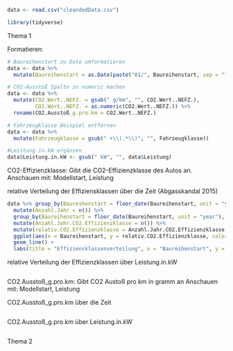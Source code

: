 
```r
data <- read.csv("cleandedData.csv")
```


```r
library(tidyverse)
```

Thema 1

Formatieren:
```r
# Baureihenstart zu Date umformatieren
data <- data %>% 
  mutate(Baureihenstart = as.Date(paste("01/", Baureihenstart, sep = ""), "%d/%m/%y"))

# CO2-Ausstoß Spalte zu numeric machen
data <- data %>% 
  mutate(CO2.Wert..NEFZ. = gsub(" g/km", "", CO2.Wert..NEFZ.),
         CO2.Wert..NEFZ. = as.numeric(CO2.Wert..NEFZ.)) %>% 
  rename(CO2.Ausstoß_g.pro.km = CO2.Wert..NEFZ.)

# Fahrzeugklasse Beispiel entfernen
data <- data %>% 
  mutate(Fahrzeugklasse = gsub(" +\\(.*\\)", "", Fahrzeugklasse))

#Leistung.in.kW ergänzen
data$Leistung.in.kW <- gsub(" kW", "", data$Leistung)
```




CO2-Effizienzklasse: Gibt die CO2-Effizienzklasse des Autos an.
Anschauen mit: Modellstart, Leistung

relative Verteilung der Effiziensklassen über die Zeit (Abgasskandal 2015)
```r
data %>% group_by(Baureihenstart = floor_date(Baureihenstart, unit = "year")) %>%
  mutate(Anzahl.Jahr = n()) %>%
  group_by(Baureihenstart = floor_date(Baureihenstart, unit = "year"), CO2.Effizienzklasse) %>%
  mutate(Anzahl.Jahr.CO2.Effizienzklasse = n()) %>%
  mutate(relativ.CO2.Effizienzklasse = Anzahl.Jahr.CO2.Effizienzklasse / Anzahl.Jahr) %>%   
  ggplot(aes(x = Baureihenstart, y = relativ.CO2.Effizienzklasse, color = CO2.Effizienzklasse)) + 
  geom_line() + 
  labs(title = "Effiziensklassenverteilung", x = "Baureihenstart", y = "relative Häufigkeiten", color = "CO2.Effizienzklasse")
```


relative Verteilung der Effizienzklassen über Leistung.in.kW
```r

```

CO2.Ausstoß_g.pro.km: Gibt CO2 Austoß pro km in gramm an
Anschauen mit: Modellstart, Leistung

CO2.Ausstoß_g.pro.km über die Zeit
```r

```


CO2.Ausstoß_g.pro.km über Leistung.in.kW
```r

```

Thema 2
